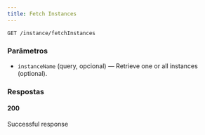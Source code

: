 ```yaml
---
title: Fetch Instances
---
```


```http
GET /instance/fetchInstances
```



### Parâmetros

- `instanceName` (query, opcional) — Retrieve one or all instances (optional).

### Respostas
#### 200
Successful response

